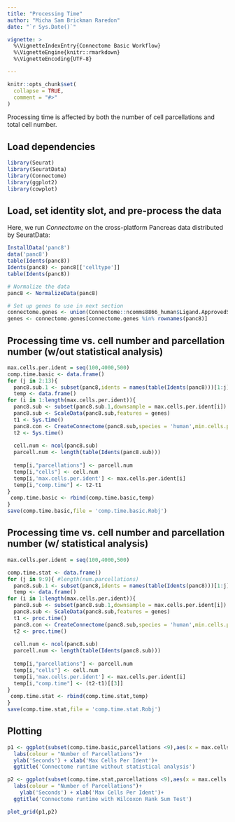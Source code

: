 ```yaml
---
title: "Processing Time"
author: "Micha Sam Brickman Raredon"
date: "`r Sys.Date()`"

vignette: >
  %\VignetteIndexEntry{Connectome Basic Workflow}
  %\VignetteEngine{knitr::rmarkdown}
  %\VignetteEncoding{UTF-8}

---
```


```r
knitr::opts_chunk$set(
  collapse = TRUE,
  comment = "#>"
)
```

Processing time is affected by both the number of cell parcellations and total cell number.

## Load dependencies
```r
library(Seurat)
library(SeuratData)
library(Connectome)
library(ggplot2)
library(cowplot)

```

## Load, set identity slot, and pre-process the data
Here, we run *Connectome* on the cross-platform Pancreas data distributed by SeuratData:
```r
InstallData('panc8')
data('panc8')
table(Idents(panc8))
Idents(panc8) <- panc8[['celltype']]
table(Idents(panc8))

# Normalize the data
panc8 <- NormalizeData(panc8)

# Set up genes to use in next section
connectome.genes <- union(Connectome::ncomms8866_human$Ligand.ApprovedSymbol,Connectome::ncomms8866_human$Receptor.ApprovedSymbol)
genes <- connectome.genes[connectome.genes %in% rownames(panc8)]

```

## Processing time vs. cell number and parcellation number (w/out statistical analysis)

``` r
max.cells.per.ident = seq(100,4000,500)
comp.time.basic <- data.frame()
for (j in 2:13){ 
  panc8.sub.1 <- subset(panc8,idents = names(table(Idents(panc8)))[1:j])
  temp <- data.frame()
for (i in 1:length(max.cells.per.ident)){
  panc8.sub <- subset(panc8.sub.1,downsample = max.cells.per.ident[i])
  panc8.sub <- ScaleData(panc8.sub,features = genes)
  t1 <- Sys.time()
  panc8.con <- CreateConnectome(panc8.sub,species = 'human',min.cells.per.ident = 75,p.values = F,calculate.DOR = F)
  t2 <- Sys.time()
  
  cell.num <- ncol(panc8.sub)
  parcell.num <- length(table(Idents(panc8.sub)))
  
  temp[i,"parcellations"] <- parcell.num
  temp[i,"cells"] <- cell.num
  temp[i,'max.cells.per.ident'] <- max.cells.per.ident[i]
  temp[i,"comp.time"] <- t2-t1
}
 comp.time.basic <- rbind(comp.time.basic,temp)
}
save(comp.time.basic,file = 'comp.time.basic.Robj')
```


## Processing time vs. cell number and parcellation number (w/ statistical analysis)

``` r
max.cells.per.ident = seq(100,4000,500)

comp.time.stat <- data.frame()
for (j in 9:9){ #length(num.parcellations)
  panc8.sub.1 <- subset(panc8,idents = names(table(Idents(panc8)))[1:j])
  temp <- data.frame()
for (i in 1:length(max.cells.per.ident)){
  panc8.sub <- subset(panc8.sub.1,downsample = max.cells.per.ident[i])
  panc8.sub <- ScaleData(panc8.sub,features = genes)
  t1 <- proc.time()
  panc8.con <- CreateConnectome(panc8.sub,species = 'human',min.cells.per.ident = 75,p.values = T,calculate.DOR = F)
  t2 <- proc.time()
  
  cell.num <- ncol(panc8.sub)
  parcell.num <- length(table(Idents(panc8.sub)))
  
  temp[i,"parcellations"] <- parcell.num
  temp[i,"cells"] <- cell.num
  temp[i,'max.cells.per.ident'] <- max.cells.per.ident[i]
  temp[i,"comp.time"] <- (t2-t1)[[3]]
}
 comp.time.stat <- rbind(comp.time.stat,temp)
}
save(comp.time.stat,file = 'comp.time.stat.Robj')
```

## Plotting
``` r
p1 <- ggplot(subset(comp.time.basic,parcellations <9),aes(x = max.cells.per.ident,y = comp.time, colour = as.factor(parcellations),group = as.factor(parcellations))) + geom_point() + geom_line() +
  labs(colour = "Number of Parcellations")+
  ylab('Seconds') + xlab('Max Cells Per Ident')+
  ggtitle('Connectome runtime without statistical analysis')

p2 <- ggplot(subset(comp.time.stat,parcellations <9),aes(x = max.cells.per.ident,y = comp.time, colour = as.factor(parcellations),group = as.factor(parcellations))) + geom_point() + geom_line() +
  labs(colour = "Number of Parcellations")+
    ylab('Seconds') + xlab('Max Cells Per Ident')+
  ggtitle('Connectome runtime with Wilcoxon Rank Sum Test')

plot_grid(p1,p2)

```